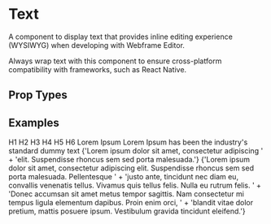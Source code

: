 
# Text

<AssetCard className='float-right margin' component={Text} />

A component to display text that provides inline editing experience (WYSIWYG) when developing with Webframe Editor.

Always wrap text with this component to ensure cross-platform compatibility with frameworks, such as React Native.

## Prop Types

<PropsTable component={Text} />

## Examples
<CodeExample desc='Header title'>
  <Text className='h1'>H1</Text>
  <Text className='h2'>H2</Text>
  <Text className='h3'>H3</Text>
  <Text className='h4'>H4</Text>
  <Text className='h5'>H5</Text>
  <Text className='h6'>H6</Text>
</CodeExample>

<CodeExample desc='Bold text'>
  <Text className='bold'>Lorem Ipsum</Text>
</CodeExample>

<CodeExample desc='Basic line of text'>
  <Text>Lorem Ipsum has been the industry's standard dummy text</Text>
</CodeExample>

<CodeExample desc='Overflow text truncation'>
  <Text className='truncate max-width-mobile'>
    {'Lorem ipsum dolor sit amet, consectetur adipiscing ' +
      'elit. Suspendisse rhoncus sem sed porta malesuada.'}
  </Text>
</CodeExample>

<CodeExample desc='Paragraph of text'>
  <Text className='p'>
    {'Lorem ipsum dolor sit amet, consectetur adipiscing elit. Suspendisse rhoncus sem sed porta malesuada. Pellentesque ' +
      'justo ante, tincidunt nec diam eu, convallis venenatis tellus. Vivamus quis tellus felis. Nulla eu rutrum felis. ' +
      'Donec accumsan sit amet metus tempor sagittis. Nam consectetur mi tempus ligula elementum dapibus. Proin enim orci, ' +
      'blandit vitae dolor pretium, mattis posuere ipsum. Vestibulum gravida tincidunt eleifend.'}
  </Text>
</CodeExample>
